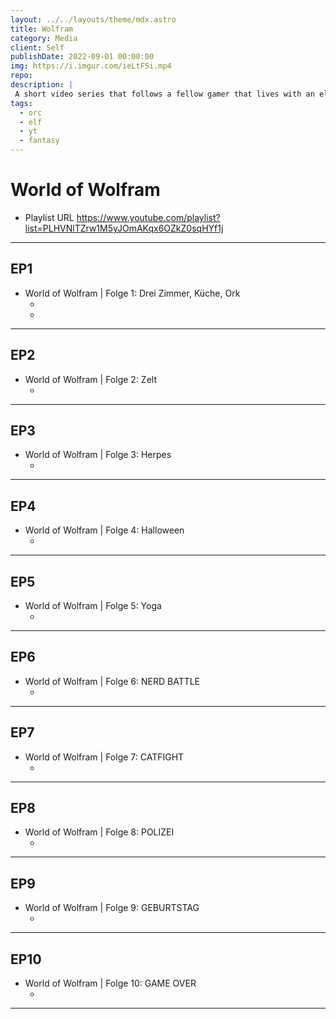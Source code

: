 ```yaml
---
layout: ../../layouts/theme/mdx.astro
title: Wolfram
category: Media
client: Self
publishDate: 2022-09-01 00:00:00
img: https://i.imgur.com/ieLtFSi.mp4
repo:
description: |
 A short video series that follows a fellow gamer that lives with an elf and an orc.
tags:
  - orc
  - elf
  - yt
  - fantasy
---
```


# World of Wolfram
- Playlist URL https://www.youtube.com/playlist?list=PLHVNlTZrw1M5yJOmAKqx6OZkZ0sqHYf1j

* * *

## EP1
- World of Wolfram | Folge 1: Drei Zimmer, Küche, Ork
    - <VideoComponent iframe src="yt" id="P3NMhYiZ8zA" description="World of Wolfram | Folge 1: Drei Zimmer, Küche, Ork" />
    - 
* * *

## EP2
- World of Wolfram | Folge 2: Zelt
    - <VideoComponent iframe src="yt" id="bKPjFC7O6-U" description="World of Wolfram | Folge 2: Zelt" />

* * *

## EP3
- World of Wolfram | Folge 3: Herpes
    - <VideoComponent iframe src="yt" id="j4zWW7xqi-M" description="World of Wolfram | Folge 3: Herpes" />

* * *

## EP4
- World of Wolfram | Folge 4: Halloween
    - <VideoComponent iframe src="yt" id="hMYdZuOwhP0" description="World of Wolfram | Folge 4: Halloween" />

* * *

## EP5
- World of Wolfram | Folge 5: Yoga
    - <VideoComponent iframe src="yt" id="01OKCbnm3W4" description="World of Wolfram | Folge 5: Yoga" />

* * *

## EP6
- World of Wolfram | Folge 6: NERD BATTLE
    - <VideoComponent iframe src="yt" id="CypqUC15zYY" description="World of Wolfram | Folge 6: NERD BATTLE" />

* * *

## EP7
- World of Wolfram | Folge 7: CATFIGHT
    - <VideoComponent iframe src="yt" id="MeEWGDVeYgk" description="World of Wolfram | Folge 7: CATFIGHT" />

* * *

## EP8
- World of Wolfram | Folge 8: POLIZEI
    - <VideoComponent iframe src="yt" id="OGDT11BS73o" description="World of Wolfram | Folge 8: POLIZEI" />

* * *

## EP9
- World of Wolfram | Folge 9: GEBURTSTAG
    - <VideoComponent iframe src="yt" id="8xne4jpF2C8" description="World of Wolfram | Folge 9: GEBURTSTAG" />

* * *

## EP10
- World of Wolfram | Folge 10: GAME OVER
    - <VideoComponent iframe src="yt" id="kAii7VpTyg8" description="World of Wolfram | Folge 10: GAME OVER" />

* * *